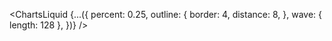 <ChartsLiquid {...({
    percent: 0.25,
    outline: {
      border: 4,
      distance: 8,
    },
    wave: { length: 128 },
})} />